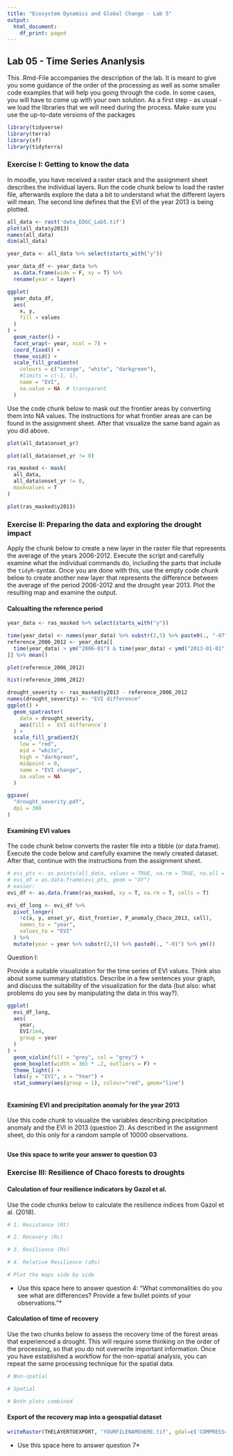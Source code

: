 ```yaml
---
title: "Ecosystem Dynamics and Global Change - Lab 5"
output:
  html_document:
    df_print: paged
---
```


## Lab 05 - Time Series Ananlysis

This .Rmd-File accompanies the description of the lab. It is meant to give you some guidance of the order of the processing as well as some smaller code examples that will help you going through the code. In some cases, you will have to come up with your own solution. As a first step - as usual - we load the libraries that we will need during the process. Make sure you use the up-to-date versions of the packages

```r
library(tidyverse)
library(terra)
library(sf)
library(tidyterra)
```

### Exercise I: Getting to know the data

In moodle, you have received a raster stack and the assignment sheet describes the individual layers. Run the code chunk below to load the raster file, afterwards explore the data a bit to understand what the different layers will mean. The second line defines that the EVI of the year 2013 is being plotted.

```r
all_data <- rast('data_EDGC_Lab5.tif')
plot(all_data$y2013)
names(all_data)
dim(all_data)

year_data <- all_data %>% select(starts_with("y"))

year_data_df <- year_data %>% 
  as.data.frame(wide = F, xy = T) %>% 
  rename(year = layer)

ggplot(
  year_data_df,
  aes(
    x, y,
    fill = values
  )
) +
  geom_raster() +
  facet_wrap(~ year, ncol = 7) +
  coord_fixed() +
  theme_void() +
  scale_fill_gradientn(
    colours = c("orange", "white", "darkgreen"),
    #limits = c(-1, 1),
    name = "EVI",
    na.value = NA  # transparent
  )

```

Use the code chunk below to mask out the frontier areas by converting them into NA values. The instructions for what frontier areas are can be found in the assignment sheet. After that visualize the same band again as you did above.

```r
plot(all_data$onset_yr)

plot(all_data$onset_yr != 0)

ras_masked <- mask(
  all_data,
  all_data$onset_yr != 0,
  maskvalues = T
)

plot(ras_masked$y2013)
```

### Exercise II: Preparing the data and exploring the drought impact

Apply the chunk below to create a new layer in the raster file that represents the average of the years 2006-2012. Execute the script and carefully examine what the individual commands do, including the parts that include the `tidyR`-syntax. Once you are done with this, use the empty code chunk below to create another new layer that represents the difference between the average of the period 2006-2012 and the drought year 2013. Plot the resulting map and examine the output.

#### Calcualting the reference period

```r
year_data <- ras_masked %>% select(starts_with("y"))

time(year_data) <- names(year_data) %>% substr(2,5) %>% paste0(., "-07") %>% ym()
reference_2006_2012 <- year_data[[
  time(year_data) > ym("2006-01") & time(year_data) < ymd("2013-01-01")
]] %>% mean()

plot(reference_2006_2012)

hist(reference_2006_2012)
```

```r

drought_severity <- ras_masked$y2013 - reference_2006_2012
names(drought_severity) <- "EVI difference"
ggplot() +
  geom_spatraster(
    data = drought_severity,
    aes(fill = `EVI difference`)
  ) +
  scale_fill_gradient2(
    low = "red",
    mid = "white",
    high = "darkgreen",
    midpoint = 0,
    name = "EVI change",
    na.value = NA
  )

ggsave(
  "drought_severity.pdf",
  dpi = 300
)

```

#### Examining EVI values

The code chunk below converts the raster file into a tibble (or data.frame). Execute the code below and carefully examine the newly created dataset. After that, continue with the instructions from the assignment sheet.

```r
# evi_pts <- as.points(all_data, values = TRUE, na.rm = TRUE, na.all = FALSE)
# evi_df = as.data.frame(evi_pts, geom = "XY")
# easier:
evi_df <- as.data.frame(ras_masked, xy = T, na.rm = T, cells = T)

evi_df_long <- evi_df %>% 
  pivot_longer(
    !c(x, y, onset_yr, dist_frontier, P_anomaly_Chaco_2013, cell),
    names_to = "year",
    values_to = "EVI"
  ) %>% 
  mutate(year = year %>% substr(2,5) %>% paste0(., "-01") %>% ym())
```

Question I:

Provide a suitable visualization for the time series of EVI values. Think also about some summary statistics. Describe in a few sentences your graph, and discuss the suitability of the visualization for the data (but also: what problems do you see by manipulating the data in this way?).

```r
ggplot(
  evi_df_long,
  aes(
    year,
    EVI/1e4,
    group = year
  )
) +
  geom_violin(fill = "grey", col = "grey") +
  geom_boxplot(width = 365 * .2, outliers = F) +
  theme_light() +
  labs(y = "EVI", x = "Year") +
  stat_summary(aes(group = 1), colour="red", geom="line")
```

```r

```

#### Examining EVI and precipitation anomaly for the year 2013

Use this code chunk to visualize the variables describing precipitation anomaly and the EVI in 2013 (question 2). As described in the assignment sheet, do this only for a random sample of 10000 observations.

```r

```

**Use this space to write your answer to question 03**

### Exercise III: Resilience of Chaco forests to droughts

#### Calculation of four resilience indicators by Gazol et al.

Use the code chunks below to calculate the resilience indices from Gazol et al. (2018).

```r
# 1. Resistance (Rt)

```

```r
# 2. Recovery (Rc)


```

```r
# 3. Resilience (Rs)


```

```r
# 4. Relative Resilience (sRs)


```

```r
# Plot the maps side by side


```

-   Use this space here to answer question 4: "What commonalities do you see what are differences? Provide a few bullet points of your observations."\*

#### Calculation of time of recovery

Use the two chunks below to assess the recovery time of the forest areas that experienced a drought. This will require some thinking on the order of the processing, so that you do not overwrite important information. Once you have established a workflow for the non-spatial analysis, you can repeat the same processing technique for the spatial data.

```r
# Non-spatial


```

```r
# Spatial


```

```r
# Both plots combined


```

#### Export of the recovery map into a geospatial dataset

```r
writeRaster(THELAYERTOEXPORT, 'YOURFILENAMEHERE.tif', gdal=c('COMPRESS=DEFLATE'), overwrite=TRUE)
```

-   Use this space here to answer question 7\*
